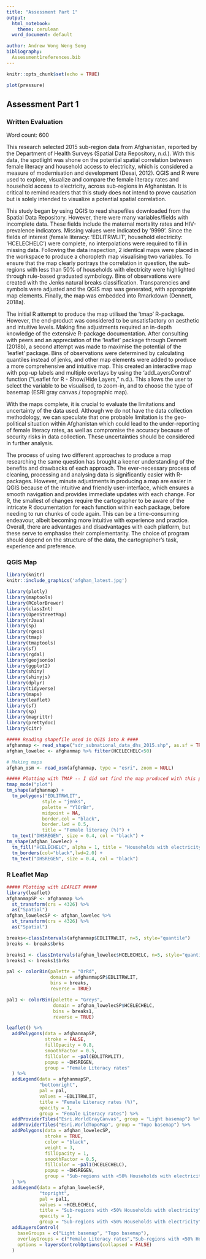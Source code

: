 ```yaml
---
title: "Assessment Part 1"
output: 
  html_notebook:
    theme: cerulean
  word_document: default

author: Andrew Wong Weng Seng
bibliography:
  Assessment1references.bib
---
```


```r
knitr::opts_chunk$set(echo = TRUE)
```

```r
plot(pressure)
```

## Assessment Part 1 {.tabset}

### Written Evaluation 

Word count: 600

This research selected 2015 sub-region data from Afghanistan, reported by the Department of Health Surveys (Spatial Data Repository, n.d.). With this data, the spotlight was shone on the potential spatial correlation between female literacy and household access to electricity, which is considered a measure of modernisation and development (Desai, 2012). QGIS and R were used to explore, visualize and compare the female literacy rates and household access to electricity, across sub-regions in Afghanistan. It is critical to remind readers that this study does not intend to prove causation but is solely intended to visualize a potential spatial correlation. 

This study began by using QGIS to read shapefiles downloaded from the Spatial Data Repository. However, there were many variables/fields with incomplete data. These fields include the maternal mortality rates and HIV-prevalence indicators. Missing values were indicated by ‘9999’. Since the fields of interest (female literacy: ‘EDLITRWLIT’, household electricity: ‘HCELECHELC’) were complete, no interpolations were required to fill in missing data. Following the data inspection, 2 identical maps were placed in the workspace to produce a choropleth map visualising two variables. To ensure that the map clearly portrays the correlation in question, the sub-regions with less than 50% of households with electricity were highlighted through rule-based graduated symbology. Bins of observations were created with the Jenks natural breaks classification. Transparencies and symbols were adjusted and the QGIS map was generated, with appropriate map elements. Finally, the map was embedded into Rmarkdown (Dennett, 2018a).

The initial R attempt to produce the map utilised the ‘tmap’ R-package. However, the end-product was considered to be unsatisfactory on aesthetic and intuitive levels. Making fine adjustments required an in-depth knowledge of the extensive R-package documentation. After consulting with peers and an appreciation of the ‘leaflet’ package through Dennett (2018b), a second attempt was made to maximise the potential of the ‘leaflet’ package. Bins of observations were determined by calculating quantiles instead of jenks, and other map elements were added to produce a more comprehensive and intuitive map. This created an interactive map with pop-up labels and multiple overlays by using the ‘addLayersControl’ function (“Leaflet for R - Show/Hide Layers,” n.d.). This allows the user to select the variable to be visualised, to zoom-in, and to choose the type of basemap (ESRI gray canvas / topographic map). 

With the maps complete, it is crucial to evaluate the limitations and uncertainty of the data used. Although we do not have the data collection methodology, we can speculate that one probable limitation is the geo-political situation within Afghanistan which could lead to the under-reporting of female literacy rates, as well as compromise the accuracy because of security risks in data collection. These uncertainties should be considered in further analysis.

The process of using two different approaches to produce a map researching the same question has brought a keener understanding of the benefits and drawbacks of each approach. The ever-necessary process of cleaning, processing and analysing data is significantly easier with R-packages. However, minute adjustments in producing a map are easier in QGIS because of the intuitive and friendly user-interface, which ensures a smooth navigation and provides immediate updates with each change. For R, the smallest of changes require the cartographer to be aware of the intricate R documentation for each function within each package, before needing to run chunks of code again. This can be a time-consuming endeavour, albeit becoming more intuitive with experience and practice. Overall, there are advantages and disadvantages with each platform, but these serve to emphasise their complementarity. The choice of program should depend on the structure of the data, the cartographer’s task, experience and preference. 


### QGIS Map

```r
library(knitr)
knitr::include_graphics('afghan_latest.jpg')
```

```r
library(plotly)
library(maptools)
library(RColorBrewer)
library(classInt)
library(OpenStreetMap)
library(rJava)
library(sp)
library(rgeos)
library(tmap)
library(tmaptools)
library(sf)
library(rgdal)
library(geojsonio)
library(ggplot2)
library(shiny)
library(shinyjs)
library(dplyr)
library(tidyverse)
library(maps)
library(leaflet)
library(sf)
library(sp)
library(magrittr)
library(prettydoc)
library(citr)

##### Reading shapefile used in QGIS into R ####
afghanmap <- read_shape("sdr_subnational_data_dhs_2015.shp", as.sf = TRUE)
afghan_lowelec <- afghanmap %>% filter(HCELECHELC<50)

# Making maps
afghan_osm <- read_osm(afghanmap, type = "esri", zoom = NULL)

```

```r
##### Plotting with TMAP -- I did not find the map produced with this package very aesthetic and intuitive. Thus, I tried Leaflet in the next section instead.  #####
tmap_mode("plot")
tm_shape(afghanmap) +
  tm_polygons("EDLITRWLIT",
             style = "jenks",
             palette = "YlOrBr",
             midpoint = NA,
             border.col = "black",
             border.lwd = 0.5,
             title = "Female literacy (%)") +
  tm_text("DHSREGEN", size = 0.4, col = "black") +
tm_shape(afghan_lowelec) +
  tm_fill("HCELECHELC", alpha = 1, title = "Households with electricity") +
  tm_borders(col="black",lwd=2.0) +
  tm_text("DHSREGEN", size = 0.4, col = "black")
```

### R Leaflet Map

```r
##### Plotting with LEAFLET #####
library(leaflet)
afghanmapSP <- afghanmap %>%
  st_transform(crs = 4326) %>%
  as("Spatial")
afghan_lowelecSP <- afghan_lowelec %>%
  st_transform(crs = 4326) %>%
  as("Spatial")

breaks<-classIntervals(afghanmap$EDLITRWLIT, n=5, style="quantile")
breaks <- breaks$brks

breaks1 <- classIntervals(afghan_lowelec$HCELECHELC, n=5, style="quantile")
breaks1 <- breaks1$brks

pal <- colorBin(palette = "OrRd", 
                domain = afghanmapSP$EDLITRWLIT,
                bins = breaks,
                reverse = TRUE)

pal1 <- colorBin(palette = "Greys",
                 domain = afghan_lowelecSP$HCELECHELC,
                 bins = breaks1,
                 reverse = TRUE)

leaflet() %>%
  addPolygons(data = afghanmapSP, 
              stroke = FALSE,
              fillOpacity = 0.8,
              smoothFactor = 0.5,
              fillColor = ~pal(EDLITRWLIT),
              popup = ~DHSREGEN,
              group = "Female Literacy rates"
  ) %>%
  addLegend(data = afghanmapSP,
            "bottomright",
            pal = pal,
            values = ~EDLITRWLIT,
            title = "Female Literacy rates (%)",
            opacity = 1,
            group = "Female Literacy rates") %>%
  addProviderTiles("Esri.WorldGrayCanvas", group = "Light basemap") %>%
  addProviderTiles("Esri.WorldTopoMap", group = "Topo basemap") %>%
  addPolygons(data = afghan_lowelecSP,
              stroke = TRUE,
              color = "black",
              weight = 3,
              fillOpacity = 1,
              smoothFactor = 0.5,
              fillColor = ~pal1(HCELECHELC),
              popup = ~DHSREGEN,
              group = "Sub-regions with <50% Households with electricity"
  ) %>%
  addLegend(data = afghan_lowelecSP,
            "topright",
            pal = pal1,
            values = ~HCELECHELC,
            title = "Sub-regions with <50% Households with electricity",
            opacity = 1,
            group = "Sub-regions with <50% Households with electricity") %>%
  addLayersControl(
    baseGroups = c("Light basemap", "Topo basemap"),
    overlayGroups = c("Female Literacy rates","Sub-regions with <50% Households with electricity"),
    options = layersControlOptions(collapsed = FALSE)
  )
```

